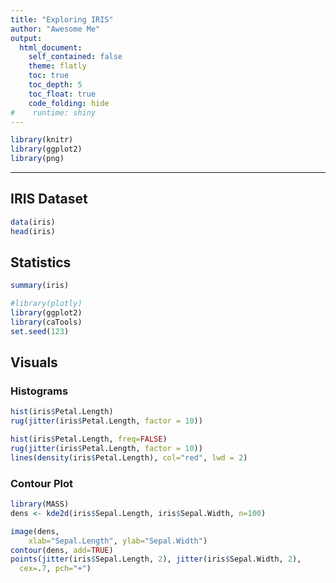 ---
title: "Exploring IRIS"
author: "Awesome Me"
output: 
  html_document:
    self_contained: false
    theme: flatly
    toc: true
    toc_depth: 5
    toc_float: true
    code_folding: hide
#    runtime: shiny
---

```{r , echo = FALSE, warning = FALSE, message=FALSE}
library(knitr)
library(ggplot2)
library(png)
```

***
## IRIS Dataset
```{r iris, echo = TRUE}
data(iris)
head(iris)
```

## Statistics {.tabset .tabset-fade .tabset-pills}

```{r head, echo = TRUE}
summary(iris)
```

```{r, warning = FALSE}
#library(plotly)
library(ggplot2)
library(caTools)
set.seed(123)
```

## Visuals

### Histograms

```{r hist, warning = FALSE, echo=FALSE}
hist(iris$Petal.Length)
rug(jitter(iris$Petal.Length, factor = 10))
```

```{r hist1, warning = FALSE, echo=FALSE}
hist(iris$Petal.Length, freq=FALSE)
rug(jitter(iris$Petal.Length, factor = 10))
lines(density(iris$Petal.Length), col="red", lwd = 2)
```

### Contour Plot

```{r cont, warning = FALSE, echo=FALSE}
library(MASS)
dens <- kde2d(iris$Sepal.Length, iris$Sepal.Width, n=100)

image(dens,
    xlab="Sepal.Length", ylab="Sepal.Width")
contour(dens, add=TRUE)
points(jitter(iris$Sepal.Length, 2), jitter(iris$Sepal.Width, 2),
  cex=.7, pch="+")
```
